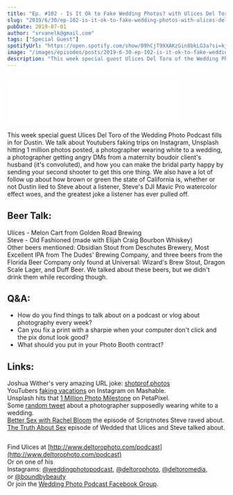 ```yaml
---
title: "Ep. #102 - Is It Ok to Fake Wedding Photos? with Ulices Del Toro of the Wedding Photo Podcast"
slug: "2019/6/30/ep-102-is-it-ok-to-fake-wedding-photos-with-ulices-del-toro-of-the-wedding-photo-podcast"
pubDate: 2019-07-01
author: "srvanelk@gmail.com"
tags: ["Special Guest"]
spotifyUrl: "https://open.spotify.com/show/09hCjT9XXAKzGin8bkLG3a?si=kjRZvQ1JTb6Ov3HVzSSlWA"
image: "/images/episodes/posts/2019-6-30-ep-102-is-it-ok-to-fake-wedding-photos-with-ulices-del-toro-of-the-wedding-photo-podcast/Ulices102.webp"
description: "This week special guest Ulices Del Toro of the Wedding Photo Podcast fills in for Dustin. We talk about Youtubers faking trips on Instagram, Unsplash hitting 1 million photos posted, a photographer wearing white to a wedding, a photographer getting angry DMs from a maternity boudoir client's husband (it's convoluted), and how you can make the bridal party happy by sending your second shooter to get this one thing. We also have a lot of follow up about how brown or green the state of California is, whether or not Dustin lied to Steve about a listener, Steve's DJI Mavic Pro watercolor effect woes, and the greatest joke a listener has ever pulled off."
---
```


<figure>
  <img src="/images/episodes/posts/2019-6-30-ep-102-is-it-ok-to-fake-wedding-photos-with-ulices-del-toro-of-the-wedding-photo-podcast/Ulices102.webp" alt="" />
</figure>
<iframe class="embedly-embed" src="//cdn.embedly.com/widgets/media.html?src=https%3A%2F%2Fanchor.fm%2Fweddingphotohangover%2Fembed%2Fepisodes%2FEp--102---Is-It-Ok-to-Fake-Wedding-Photos--with-Ulices-Del-Toro-of-the-Wedding-Photo-Podcast-e4ga5b&url=https%3A%2F%2Fanchor.fm%2Fweddingphotohangover%2Fepisodes%2FEp--102---Is-It-Ok-to-Fake-Wedding-Photos--with-Ulices-Del-Toro-of-the-Wedding-Photo-Podcast-e4ga5b&image=https%3A%2F%2Fd3t3ozftmdmh3i.cloudfront.net%2Fproduction%2Fpodcast_uploaded_episode400%2F805714%2F805714-1561951854091-0640e41756bd8.jpg&key=61d05c9d54e8455ea7a9677c366be814&type=text%2Fhtml&schema=anchor&wmode=opaque" width="400" height="102" scrolling="no" frameborder="0" allow="autoplay; fullscreen" allowfullscreen="true"></iframe>

This week special guest Ulices Del Toro of the Wedding Photo Podcast fills in for Dustin. We talk about Youtubers faking trips on Instagram, Unsplash hitting 1 million photos posted, a photographer wearing white to a wedding, a photographer getting angry DMs from a maternity boudoir client's husband (it's convoluted), and how you can make the bridal party happy by sending your second shooter to get this one thing. We also have a lot of follow up about how brown or green the state of California is, whether or not Dustin lied to Steve about a listener, Steve's DJI Mavic Pro watercolor effect woes, and the greatest joke a listener has ever pulled off.

## Beer Talk:  
Ulices - Melon Cart from Golden Road Brewing  
Steve - Old Fashioned (made with Elijah Craig Bourbon Whiskey)  
Other beers mentioned: Obsidian Stout from Deschutes Brewery, Most Excellent IPA from The Dudes' Brewing Company, and three beers from the Florida Beer Company only found at Universal: Wizard's Brew Stout, Dragon Scale Lager, and Duff Beer. We talked about these beers, but we didn't drink them while recording though.

## Q&A:
- How do you find things to talk about on a podcast or vlog about photography every week?
- Can you fix a print with a sharpie when your computer don't click and the pix donut look good?
- What should you put in your Photo Booth contract?

## Links:
Joshua Wither's very amazing URL joke: [shotprof.photos](https://shotprof.photos/)  
YouTubers [faking vacations](https://mashable.com/article/youtube-fake-a-vacation-instagram/) on Instagram on Mashable.  
Unsplash hits that [1 Million Photo Milestone](https://petapixel.com/2019/06/20/why-unsplashs-1-million-photo-milestone-is-no-big-deal/) on PetaPixel.  
Some [random tweet](https://twitter.com/brigibeeee/status/1143035518738939905?s=21) about a photographer supposedly wearing white to a wedding.  
[Better Sex with Rachel Bloom](https://johnaugust.com/2019/better-sex-with-rachel-bloom) the episode of Scriptnotes Steve raved about.  
[The Truth About Sex](https://anchor.fm/wedded/episodes/Ep--016---The-Truth-About-Sex-e3ple8/a-adfnin) episode of Wedded that Ulices and Steve talked about.

<figure>
  <img src="/images/episodes/posts/2019-6-30-ep-102-is-it-ok-to-fake-wedding-photos-with-ulices-del-toro-of-the-wedding-photo-podcast/IMG_2828.webp" alt="" />
</figure>

Find Ulices at [http://www.deltorophoto.com/podcast](http://www.deltorophoto.com/podcast)  
Or on one of his Instagrams: [@weddingphotopodcast](https://www.instagram.com/weddingphotopodcast/), [@deltorophoto](https://www.instagram.com/deltorophoto/), [@deltoromedia](https://www.instagram.com/deltoromedia/), or [@boundbybeauty](https://www.instagram.com/boundbybeauty/)  
Or join the [Wedding Photo Podcast Facebook Group](https://www.facebook.com/groups/306218863330763/).

